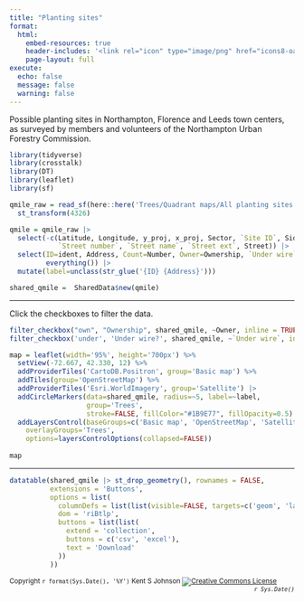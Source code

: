 ```yaml
---
title: "Planting sites"
format:
  html:
    embed-resources: true
    header-includes: '<link rel="icon" type="image/png" href="icons8-oak-tree-48.png">'
    page-layout: full
execute:
  echo: false
  message: false
  warning: false
---
```

<style>
.dataTables_info {
    padding-right: 20px;
}
</style>

Possible planting sites in Northampton, Florence and Leeds town centers,
as surveyed by members and volunteers of the 
Northampton Urban Forestry Commission.

```r
library(tidyverse)
library(crosstalk)
library(DT)
library(leaflet)
library(sf)
```

```r
qmile_raw = read_sf(here::here('Trees/Quadrant maps/All planting sites with data.gpkg')) |> 
  st_transform(4326)

qmile = qmile_raw |> 
  select(-c(Latitude, Longitude, y_proj, x_proj, Sector, `Site ID`, Sidewalk,
            `Street number`, `Street name`, `Street ext`, Street)) |> 
  select(ID=ident, Address, Count=Number, Owner=Ownership, `Under wire`, Loc=Location, 
         everything()) |> 
  mutate(label=unclass(str_glue('{ID} {Address}')))

shared_qmile =  SharedData$new(qmile)
```

---

Click the checkboxes to filter the data.

```r
filter_checkbox("own", "Ownership", shared_qmile, ~Owner, inline = TRUE)
filter_checkbox('under', 'Under wire?', shared_qmile, ~`Under wire`, inline=TRUE)

map = leaflet(width='95%', height='700px') %>% 
  setView(-72.667, 42.330, 12) %>% 
  addProviderTiles('CartoDB.Positron', group='Basic map') %>% 
  addTiles(group='OpenStreetMap') %>% 
  addProviderTiles('Esri.WorldImagery', group='Satellite') |> 
  addCircleMarkers(data=shared_qmile, radius=~5, label=~label,
                   group='Trees',
                   stroke=FALSE, fillColor="#1B9E77", fillOpacity=0.5) |> 
  addLayersControl(baseGroups=c('Basic map', 'OpenStreetMap', 'Satellite'),
    overlayGroups='Trees',
    options=layersControlOptions(collapsed=FALSE))
  
map
```

---

```r
datatable(shared_qmile |> st_drop_geometry(), rownames = FALSE,
          extensions = 'Buttons', 
          options = list(
            columnDefs = list(list(visible=FALSE, targets=c('geom', 'label'))),
            dom = 'riBtlp',
            buttons = list(list(
              extend = 'collection',
              buttons = c('csv', 'excel'),
              text = 'Download'
            ))
          ))
```

<small>Copyright `r format(Sys.Date(), '%Y')` Kent S Johnson
<a rel="license" href="http://creativecommons.org/licenses/by-nc-sa/4.0/">
  <img alt="Creative Commons License" style="border-width:0;vertical-align:middle;display:inline" 
  src="https://i.creativecommons.org/l/by-nc-sa/4.0/80x15.png" target="_blank"/></a>
  <span style='float:right;font-style: italic;'>`r Sys.Date()`</span></small>